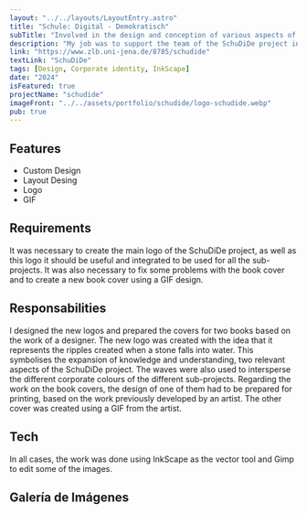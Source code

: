 ```yaml
---
layout: "../../layouts/LayoutEntry.astro"
title: "Schule: Digital - Demokratisch"
subTitle: "Involved in the design and conception of various aspects of the corporate image."
description: "My job was to support the team of the SchuDiDe project in their corporate image, creating a new logo as well as working on some work already done by a designer."
link: "https://www.zlb.uni-jena.de/8785/schudide"
textLink: "SchuDiDe"
tags: [Design, Corporate identity, InkScape]
date: "2024"
isFeatured: true
projectName: "schudide"
imageFront: "../../assets/portfolio/schudide/logo-schudide.webp"
pub: true
---
```


## Features

- Custom Design
- Layout Desing
- Logo
- GIF

## Requirements

It was necessary to create the main logo of the SchuDiDe project, as well as this logo it should be useful and integrated to be used for all the sub-projects.
It was also necessary to fix some problems with the book cover and to create a new book cover using a GIF design.

## Responsabilities

I designed the new logos and prepared the covers for two books based on the work of a designer.
The new logo was created with the idea that it represents the ripples created when a stone falls into water. This symbolises the expansion of knowledge and understanding, two relevant aspects of the SchuDiDe project. The waves were also used to intersperse the different corporate colours of the different sub-projects.
Regarding the work on the book covers, the design of one of them had to be prepared for printing, based on the work previously developed by an artist. The other cover was created using a GIF from the artist.

## Tech

In all cases, the work was done using InkScape as the vector tool and Gimp to edit some of the images.

## Galería de Imágenes
